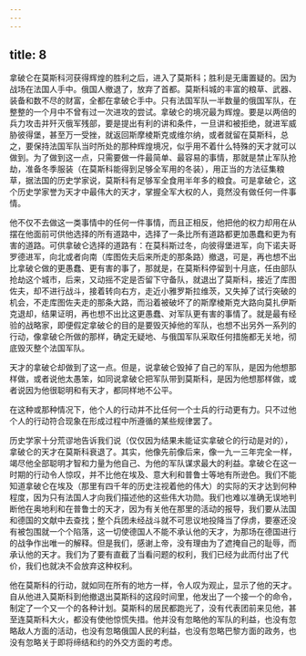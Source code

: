 ```yaml
---
---
---
```

title: 8
---





拿破仑在莫斯科河获得辉煌的胜利之后，进入了莫斯科；胜利是无庸置疑的。因为战场在法国人手中。俄国人撤退了，放弃了首都。莫斯科城的丰富的粮草、武器、装备和数不尽的财富，全都在拿破仑手中。只有法国军队一半数量的俄国军队，在整整的一个月中不曾有过一次进攻的尝试。拿破仑的境况最为辉煌。要是以两倍的兵力攻击并歼灭俄军残部，要是提出有利的讲和条件，一旦讲和被拒绝，就进军威胁彼得堡，甚至万一受挫，就返回斯摩棱斯克或维尔纳，或者就留在莫斯科，总之，要保持法国军队当时所处的那种辉煌境况，似乎用不着什么特殊的天才就可以做到。为了做到这一点，只需要做一件最简单、最容易的事情，那就是禁止军队抢劫，准备冬季服装（在莫斯科能得到足够全军用的冬装），用正当的方法征集粮草，据法国的历史学家说，莫斯科有足够军全食用半年多的粮食。可是拿破仑，这个历史学家誉为天才中最伟大的天才，掌握全军大权的人，竟然没有做任何一件事情。

他不仅不去做这一类事情中的任何一件事情，而且正相反，他把他的权力却用在从摆在他面前可供他选择的所有道路中，选择了一条比所有道路都更加愚蠢和更为有害的道路。可供拿破仑选择的道路有：在莫科斯过冬，向彼得堡进军，向下诺夫哥罗德进军，向北或者向南（库图佐夫后来所走的那条路）撤退，可是，再也想不出比拿破仑做的更愚蠢、更有害的事了，那就是，在莫斯科停留到十月底，任由部队抢劫这个城市，后来，又动摇不定是否留下守备队，就退出了莫斯科，接近了库图佐夫，却不进行战斗，接着转向右方，走近小雅罗斯拉维茨，又失掉了试行突破的机会，不走库图佐夫走的那条大路，而沿着被破坏了的斯摩棱斯克大路向莫扎伊斯克退却，结果证明，再也想不出比这更愚蠢、对军队更有害的事情了。就是最有经验的战略家，即便假定拿破仑的目的是要毁灭掉他的军队，也想不出另外一系列的行动，像拿破仑所做的那样，确定无疑地、与俄国军队采取任何措施都无关地，彻底毁灭整个法国军队。

天才的拿破仑却做到了这一点。但是，说拿破仑毁掉了自己的军队，是因为他想那样做，或者说他太愚笨，如同说拿破仑把军队带到莫斯科，是因为他想那样做，或者说因为他很聪明和有天才，都同样地不公平。

在这种或那种情况下，他个人的行动并不比任何一个士兵的行动更有力。只不过他个人的行动符合现象在形成过程中所遵循的某些规律罢了。

历史学家十分荒谬地告诉我们说（仅仅因为结果未能证实拿破仑的行动是对的），拿破仑的天才在莫斯科衰退了。其实，他像先前像后来，像一九一三年完全一样，竭尽他全部聪明才智和力量为他自己、为他的军队谋求最大的利益。拿破仑在这一时期的行动令人惊叹，并不比他在埃及、意大利和普鲁士等地有所逊色。我们不能知道拿破仑在埃及（那里有四千年的历史注视着他的伟大）的实际的天才达到何种程度，因为只有法国人才向我们描述他的这些伟大功勋。我们也难以准确无误地判断他在奥地利和在普鲁士的天才，因为有关他在那里的活动的报导，我们要从法国和德国的文献中去查找；整个兵团未经战斗就不可思议地投降当了俘虏，要塞还没有被包围就一个个陷落，这一切使德国人不能不承认他的天才，为那场在德国进行的战争作出唯一的解释。但是我们，感谢上帝，没有理由为了遮掩自己的耻辱，而承认他的天才。我们为了要有直截了当看问题的权利，我们已经为此而付出了代价，我们也就决不会放弃这种权利。

他在莫斯科的行动，就如同在所有的地方一样，令人叹为观止，显示了他的天才。自从他进入莫斯科到他撤退出莫斯科的这段时间里，他发出了一个接一个的命令，制定了一个又一个的各种计划。莫斯科的居民都跑光了，没有代表团前来见他，甚至连莫斯科大火，都没有使他惊慌失措。他并没有忽略他的军队的利益，也没有忽略敌人方面的活动，也没有忽略俄国人民的利益，也没有忽略巴黎方面的政务，也没有忽略关于即将缔结和约的外交方面的考虑。